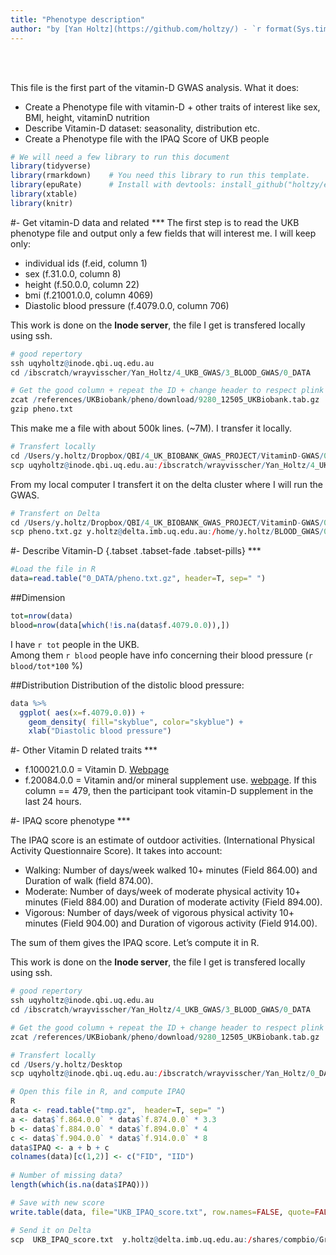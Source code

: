 ```yaml
---
title: "Phenotype description"
author: "by [Yan Holtz](https://github.com/holtzy/) - `r format(Sys.time(), '%d %B %Y')`"
---
```


<br><br>

This file is the first part of the vitamin-D GWAS analysis. What it does:

* Create a Phenotype file with vitamin-D + other traits of interest like sex, BMI, height, vitaminD nutrition
* Describe Vitamin-D dataset: seasonality, distribution etc.
* Create a Phenotype file with the IPAQ Score of UKB people


```r
# We will need a few library to run this document
library(tidyverse)
library(rmarkdown)    # You need this library to run this template.
library(epuRate)      # Install with devtools: install_github("holtzy/epuRate", force=TRUE)
library(xtable)
library(knitr)
```





#- Get vitamin-D data and related
***
The first step is to read the UKB phenotype file and output only a few fields that will interest me. I will keep only:

- individual ids (f.eid, column 1)
- sex (f.31.0.0, column 8)
- height (f.50.0.0, column 22)
- bmi (f.21001.0.0, column 4069)
- Diastolic blood pressure (f.4079.0.0, column 706)

This work is done on the **Inode server**, the file I get is transfered locally using ssh.
```r
# good repertory
ssh uqyholtz@inode.qbi.uq.edu.au
cd /ibscratch/wrayvisscher/Yan_Holtz/4_UKB_GWAS/3_BLOOD_GWAS/0_DATA

# Get the good column + repeat the ID + change header to respect plink format
zcat /references/UKBiobank/pheno/download/9280_12505_UKBiobank.tab.gz | awk '{print $1,$1,$8,$22,$4069,$706}' | sed '1 s/^.*$/FID IID f.31.0.0 f.50.0.0 f.21001.0.0 f.4079.0.0/' > pheno.txt
gzip pheno.txt
```

This make me a file with about 500k lines. (~7M). I transfer it locally.
```r
# Transfert locally
cd /Users/y.holtz/Dropbox/QBI/4_UK_BIOBANK_GWAS_PROJECT/VitaminD-GWAS/0_DATA
scp uqyholtz@inode.qbi.uq.edu.au:/ibscratch/wrayvisscher/Yan_Holtz/4_UKB_GWAS/3_BLOOD_GWAS/0_DATA/pheno.txt.gz .
```

From my local computer I transfert it on the delta cluster where I will run the GWAS.
```r
# Transfert on Delta
cd /Users/y.holtz/Dropbox/QBI/4_UK_BIOBANK_GWAS_PROJECT/VitaminD-GWAS/0_DATA
scp pheno.txt.gz y.holtz@delta.imb.uq.edu.au:/home/y.holtz/BLOOD_GWAS/0_DATA
```





#- Describe Vitamin-D  {.tabset .tabset-fade .tabset-pills}
***
```r
#Load the file in R
data=read.table("0_DATA/pheno.txt.gz", header=T, sep=" ")
```

##Dimension
```r
tot=nrow(data)
blood=nrow(data[which(!is.na(data$f.4079.0.0)),])
```

I have `r tot` people in the UKB.  
Among them `r blood` people have info concerning their blood pressure (`r blood/tot*100` %)


##Distribution
Distribution of the distolic blood pressure:

```r
data %>%
  ggplot( aes(x=f.4079.0.0)) +
    geom_density( fill="skyblue", color="skyblue") +
    xlab("Diastolic blood pressure")
```







#- Other Vitamin D related traits 
***

- f.100021.0.0 = Vitamin D. [Webpage](http://biobank.ctsu.ox.ac.uk/crystal/field.cgi?id=100021)
- f.20084.0.0 = Vitamin and/or mineral supplement use. [webpage](http://biobank.ctsu.ox.ac.uk/crystal/field.cgi?id=20084). If this column == 479, then the participant took vitamin-D supplement in the last 24 hours.



#- IPAQ score phenotype
***

The IPAQ score is an estimate of outdoor activities. (International Physical Activity Questionnaire Score). It takes into account:

- Walking: Number of days/week walked 10+ minutes (Field 864.00) and Duration of walk (field 874.00).
- Moderate: Number of days/week of moderate physical activity 10+ minutes (Field 884.00) and Duration of moderate activity (Field 894.00).
- Vigorous: Number of days/week of vigorous physical activity 10+ minutes (Field 904.00) and Duration of vigorous activity (Field 914.00).

The sum of them gives the IPAQ score. Let's compute it in R.

This work is done on the **Inode server**, the file I get is transfered locally using ssh.
```r
# good repertory
ssh uqyholtz@inode.qbi.uq.edu.au
cd /ibscratch/wrayvisscher/Yan_Holtz/4_UKB_GWAS/3_BLOOD_GWAS/0_DATA

# Get the good column + repeat the ID + change header to respect plink format
zcat /references/UKBiobank/pheno/download/9280_12505_UKBiobank.tab.gz | awk '{print $1,$1,$8,$22,$280,$283,$286,$289,$292,$295}' > tmp

# Transfert locally
cd /Users/y.holtz/Desktop
scp uqyholtz@inode.qbi.uq.edu.au:/ibscratch/wrayvisscher/Yan_Holtz/0_DATA/tmp .

# Open this file in R, and compute IPAQ
R
data <- read.table("tmp.gz",  header=T, sep=" ")
a <- data$`f.864.0.0` * data$`f.874.0.0` * 3.3
b <- data$`f.884.0.0` * data$`f.894.0.0` * 4
c <- data$`f.904.0.0` * data$`f.914.0.0` * 8
data$IPAQ <- a + b + c
colnames(data)[c(1,2)] <- c("FID", "IID")
  
# Number of missing data?
length(which(is.na(data$IPAQ)))

# Save with new score
write.table(data, file="UKB_IPAQ_score.txt", row.names=FALSE, quote=FALSE)

# Send it on Delta
scp  UKB_IPAQ_score.txt  y.holtz@delta.imb.uq.edu.au:/shares/compbio/Group-Wray/YanHoltz/DATA/PHENOTYPE/UKB
```




